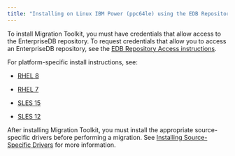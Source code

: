 ```yaml
---
title: "Installing on Linux IBM Power (ppc64le) using the EDB Repository"
---
```


To install Migration Toolkit, you must have credentials that allow access to the EnterpriseDB repository. To request credentials that allow you to access an EnterpriseDB repository, see the [EDB Repository Access instructions](https://www.enterprisedb.com/repository-access-request).

For platform-specific install instructions, see:

  - [RHEL 8](09_mtk55_rhel8_ppcle)

  - [RHEL 7](10_mtk55_rhel7_ppcle)
  - [SLES 15](11_mtk55_sles15_ppcle)
  - [SLES 12](12_mtk55_sles12_ppcle)

After installing Migration Toolkit, you must install the appropriate source-specific drivers before performing a migration. See [Installing Source-Specific Drivers](../#installing_drivers) for more information.


